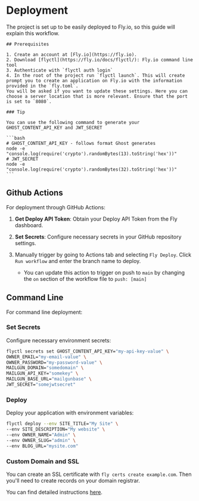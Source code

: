 # Deployment

The project is set up to be easily deployed to Fly.io, so this guide will explain this workflow.

    ## Prerequisites

    1. Create an account at [Fly.io](https://fly.io).
    2. Download [flyctl](https://fly.io/docs/flyctl/): Fly.io command line tool
    3. Authenticate with `flyctl auth login`
    4. In the root of the project run `flyctl launch`. This will create prompt you to create an application on Fly.io with the information provided in the `fly.toml`.
    You will be asked if you want to update these settings. Here you can choose a server location that is more relevant. Ensure that the port is set to `8080`.

    ### Tip

    You can use the following command to generate your GHOST_CONTENT_API_KEY and JWT_SECRET

    ```bash
    # GHOST_CONTENT_API_KEY - follows format Ghost generates
    node -e "console.log(require('crypto').randomBytes(13).toString('hex'))"
    # JWT_SECRET
    node -e "console.log(require('crypto').randomBytes(32).toString('hex'))"
    ```

## Github Actions

For deployment through GitHub Actions:

1. **Get Deploy API Token**: Obtain your Deploy API Token from the Fly dashboard.

2. **Set Secrets**: Configure necessary secrets in your GitHub repository settings.

3. Manually trigger by going to Actions tab and selecting `Fly Deploy`. Click `Run workflow` and enter the branch name to deploy.
   - You can update this action to trigger on push to `main` by changing the `on` section of the workflow file to `push: [main]`

## Command Line

For command line deployment:

### Set Secrets

Configure necessary environment secrets:

```bash
flyctl secrets set GHOST_CONTENT_API_KEY="my-api-key-value" \
OWNER_EMAIL="my-email-value" \
OWNER_PASSWORD="my-password-value" \
MAILGUN_DOMAIN="somedomain" \
MAILGUN_API_KEY="somekey" \
MAILGUN_BASE_URL="mailgunbase" \
JWT_SECRET="somejwtsecret"
```

### Deploy

Deploy your application with environment variables:

```bash
flyctl deploy --env SITE_TITLE="My Site" \
--env SITE_DESCRIPTION="My website" \
--env OWNER_NAME="Admin" \
--env OWNER_SLUG="admin" \
--env BLOG_URL="mysite.com"
```

### Custom Domain and SSL

You can create an SSL certificate with `fly certs create example.com`. Then you'll need to create records on your domain registrar.

You can find detailed instructions [here](https://fly.io/docs/networking/custom-domains-with-fly/).

